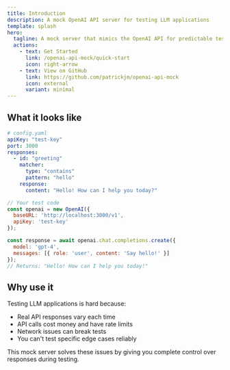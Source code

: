 ```yaml
---
title: Introduction
description: A mock OpenAI API server for testing LLM applications
template: splash
hero:
  tagline: A mock server that mimics the OpenAI API for predictable testing
  actions:
    - text: Get Started
      link: /openai-api-mock/quick-start
      icon: right-arrow
    - text: View on GitHub
      link: https://github.com/patrickjm/openai-api-mock
      icon: external
      variant: minimal
---
```



## What it looks like

```yaml
# config.yaml
apiKey: "test-key"
port: 3000
responses:
  - id: "greeting"
    matcher:
      type: "contains"
      pattern: "hello"
    response:
      content: "Hello! How can I help you today?"
```

```javascript
// Your test code
const openai = new OpenAI({
  baseURL: 'http://localhost:3000/v1',
  apiKey: 'test-key'
});

const response = await openai.chat.completions.create({
  model: 'gpt-4',
  messages: [{ role: 'user', content: 'Say hello!' }]
});
// Returns: "Hello! How can I help you today!"
```

## Why use it

Testing LLM applications is hard because:
- Real API responses vary each time
- API calls cost money and have rate limits
- Network issues can break tests
- You can't test specific edge cases reliably

This mock server solves these issues by giving you complete control over responses during testing.